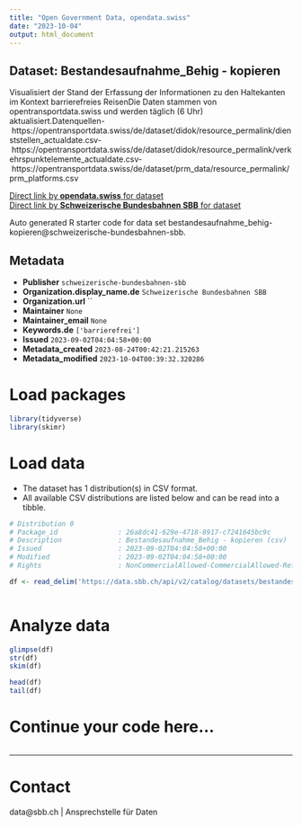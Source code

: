 ```yaml
---
title: "Open Government Data, opendata.swiss"
date: "2023-10-04"
output: html_document
---
```


## Dataset: Bestandesaufnahme_Behig - kopieren

Visualisiert der Stand der Erfassung der Informationen zu den Haltekanten im Kontext barrierefreies ReisenDie Daten stammen von opentransportdata.swiss und werden täglich (6 Uhr) aktualisiert.Datenquellen- https://opentransportdata.swiss/de/dataset/didok/resource_permalink/dienststellen_actualdate.csv- https://opentransportdata.swiss/de/dataset/didok/resource_permalink/verkehrspunktelemente_actualdate.csv- https://opentransportdata.swiss/de/dataset/prm_data/resource_permalink/prm_platforms.csv

[Direct link by **opendata.swiss** for dataset](https://opendata.swiss/de/dataset/bestandesaufnahme_behig-kopieren)<br>
[Direct link by **Schweizerische Bundesbahnen SBB** for dataset](https://data.sbb.ch/explore/dataset/bestandesaufnahme_behig-kopieren/)

Auto generated R starter code for data set bestandesaufnahme_behig-kopieren@schweizerische-bundesbahnen-sbb.

## Metadata

- **Publisher** `schweizerische-bundesbahnen-sbb`
- **Organization.display_name.de** `Schweizerische Bundesbahnen SBB`
- **Organization.url** ``
- **Maintainer** `None`
- **Maintainer_email** `None`
- **Keywords.de** `['barrierefrei']`
- **Issued** `2023-09-02T04:04:58+00:00`
- **Metadata_created** `2023-08-24T00:42:21.215263`
- **Metadata_modified** `2023-10-04T00:39:32.320286`


# Load packages

```r

library(tidyverse)
library(skimr)

```

# Load data

-   The dataset has 1 distribution(s) in CSV format.
-   All available CSV distributions are listed below and can be read into a tibble.

```r

# Distribution 0
# Package_id               : 26a8dc41-629e-4718-8917-c7241645bc9c
# Description              : Bestandesaufnahme_Behig - kopieren (csv)
# Issued                   : 2023-09-02T04:04:58+00:00
# Modified                 : 2023-09-02T04:04:58+00:00
# Rights                   : NonCommercialAllowed-CommercialAllowed-ReferenceRequired

df <- read_delim('https://data.sbb.ch/api/v2/catalog/datasets/bestandesaufnahme_behig-kopieren/exports/csv')



```

# Analyze data

```r

glimpse(df)
str(df)
skim(df)

head(df)
tail(df)

```

# Continue your code here...

```r

```

------------------------------------------------------------------------

# Contact

data@sbb.ch | Ansprechstelle für Daten
